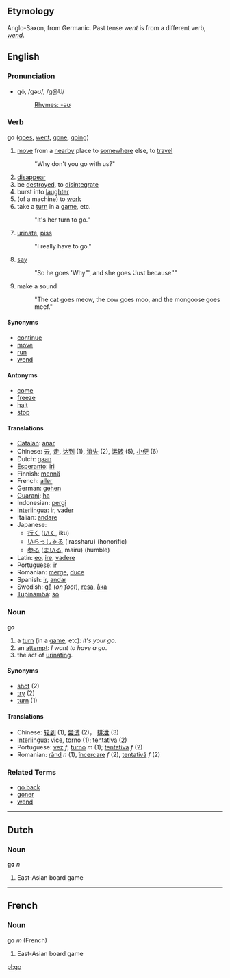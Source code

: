 ==Etymology==
Anglo-Saxon, from Germanic.  Past tense ''went'' is from a different verb, ''[[wend]]''.

==English==
=== Pronunciation ===
*gō, /gəʊ/, /g@U/
*:[[Rhymes:English:-əʊ|Rhymes: -əʊ]]

=== Verb ===
'''go''' ([[goes]], [[went]], [[gone]], [[going]])

# [[move]] from a [[nearby]] place to [[somewhere]] else, to [[travel]]
#: "Why don't you go with us?"
# [[disappear]]
# be [[destroyed]], to [[disintegrate]]
# burst into [[laughter]]
# (of a machine) to [[work]]
# take a [[turn]] in a [[game]], etc.
#: "It's her turn to go."
# [[urinate]], [[piss]]
#: "I really have to go."
# [[say]]
#: "So he goes 'Why"', and she goes 'Just because.'"
# make a sound
#: "The cat goes meow, the cow goes moo, and the mongoose goes meef."


==== Synonyms ====
*[[continue]]
*[[move]]
*[[run]]
*[[wend]]

==== Antonyms ====
*[[come]]
*[[freeze]]
*[[halt]]
*[[stop]]

==== Translations ====
*[[Catalan]]: [[anar]]
*Chinese: [[去]], [[走]], [[达到]] (1), [[消失]] (2), [[运转]] (5), [[小便]] (6)
*Dutch: [[gaan]]
*[[Esperanto]]: [[iri]]
*Finnish: [[mennä]]
*French: [[aller]]
*German: [[gehen]]
*[[Guarani]]: [[ha]]
*Indonesian: [[pergi]]
*[[Interlingua]]: [[ir]], [[vader]]
*Italian: [[andare]]
*Japanese: 
** [[行く]] ([[いく]], iku)
** [[いらっしゃる]] (irassharu) (honorific)
** [[参る]] ([[まいる]], mairu) (humble)
*Latin: [[eo]], [[ire]], [[vadere]]
*Portuguese: [[ir]]
*Romanian: [[merge]], [[duce]]
*Spanish: [[ir]], [[andar]]
*Swedish: [[gå]] (''on foot''), [[resa]], [[åka]]
*[[Tupinambá]]: [[só]]

=== Noun ===
'''go'''

# a [[turn]] (in a [[game]], etc): ''it's your go''.
# an [[attempt]]: ''I want to have a go''.
# the act of [[urinate|urinating]].

====Synonyms====
*[[shot]] (2)
*[[try]] (2)
*[[turn]] (1)

==== Translations ====
*Chinese: [[轮到]] (1), [[尝试]] (2)， [[排泄]] (3)
*[[Interlingua]]: [[vice]], [[torno]] (1); [[tentativa]] (2)
*Portuguese: [[vez]] ''f'', [[turno]] ''m'' (1); [[tentativa]] ''f'' (2)
*Romanian: [[rând]] ''n'' (1), [[încercare]] ''f'' (2), [[tentativă]] ''f'' (2)

===Related Terms===
*[[go back]]
*[[goner]]
*[[wend]]

----

== Dutch ==
=== Noun ===
'''go''' ''n''

# East-Asian board game

----

== French ==
=== Noun ===
'''go''' ''m'' (French)

# East-Asian board game

[[pl:go]]